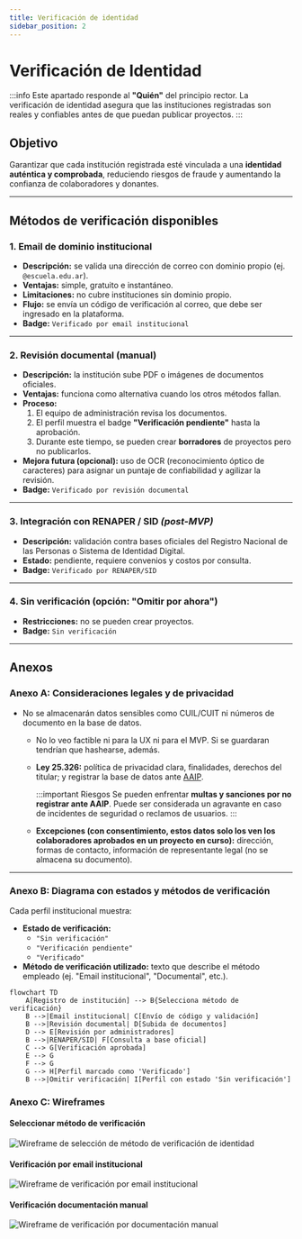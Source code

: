 ```yaml
---
title: Verificación de identidad
sidebar_position: 2
---
```


# Verificación de Identidad

:::info
Este apartado responde al **"Quién"** del principio rector. La verificación de identidad asegura que las instituciones registradas son reales y confiables antes de que puedan publicar proyectos.
:::

## Objetivo

Garantizar que cada institución registrada esté vinculada a una **identidad auténtica y comprobada**, reduciendo riesgos de fraude y aumentando la confianza de colaboradores y donantes.

---

## Métodos de verificación disponibles

### 1. Email de dominio institucional  
- **Descripción:** se valida una dirección de correo con dominio propio (ej. `@escuela.edu.ar`).  
- **Ventajas:** simple, gratuito e instantáneo.  
- **Limitaciones:** no cubre instituciones sin dominio propio.  
- **Flujo:** se envía un código de verificación al correo, que debe ser ingresado en la plataforma.
- **Badge:** `Verificado por email institucional`

---

### 2. Revisión documental (manual)  
- **Descripción:** la institución sube PDF o imágenes de documentos oficiales.  
- **Ventajas:** funciona como alternativa cuando los otros métodos fallan.  
- **Proceso:**  
  1. El equipo de administración revisa los documentos.  
  2. El perfil muestra el badge **"Verificación pendiente"** hasta la aprobación.  
  3. Durante este tiempo, se pueden crear **borradores** de proyectos pero no publicarlos.  
- **Mejora futura (opcional):** uso de OCR (reconocimiento óptico de caracteres) para asignar un puntaje de confiabilidad y agilizar la revisión.
- **Badge:** `Verificado por revisión documental`

---

### 3. Integración con RENAPER / SID *(post-MVP)*  
- **Descripción:** validación contra bases oficiales del Registro Nacional de las Personas o Sistema de Identidad Digital.  
- **Estado:** pendiente, requiere convenios y costos por consulta.
- **Badge:** `Verificado por RENAPER/SID`

---

### 4. Sin verificación (opción: "Omitir por ahora") 
- **Restricciones:** no se pueden crear proyectos.  
- **Badge:** `Sin verificación`

---

## Anexos

### Anexo A: Consideraciones legales y de privacidad

- No se almacenarán datos sensibles como CUIL/CUIT ni números de documento en la base de datos.
    - No lo veo factible ni para la UX ni para el MVP. Si se guardaran tendrían que hashearse, además.
    - **Ley 25.326:** política de privacidad clara, finalidades, derechos del titular; y registrar la base de datos ante [AAIP](https://www.argentina.gob.ar/aaip/datospersonales/tramites?utm_source=chatgpt.com).

        :::important Riesgos
        Se pueden enfrentar **multas y sanciones por no registrar ante AAIP**. Puede ser considerada un agravante en caso de incidentes de seguridad o reclamos de usuarios.
        :::
    - **Excepciones (con consentimiento, estos datos solo los ven los colaboradores aprobados en un proyecto en curso):** dirección, formas de contacto, información de representante legal (no se almacena su documento).

---

### Anexo B: Diagrama con estados y métodos de verificación

Cada perfil institucional muestra:  
- **Estado de verificación:**  
  - `"Sin verificación"`  
  - `"Verificación pendiente"`  
  - `"Verificado"`  
- **Método de verificación utilizado:** texto que describe el método empleado (ej. "Email institucional", "Documental", etc.).

```mermaid
flowchart TD
    A[Registro de institución] --> B{Selecciona método de verificación}
    B -->|Email institucional| C[Envío de código y validación]
    B -->|Revisión documental| D[Subida de documentos]
    D --> E[Revisión por administradores]
    B -->|RENAPER/SID| F[Consulta a base oficial]
    C --> G[Verificación aprobada]
    E --> G
    F --> G
    G --> H[Perfil marcado como 'Verificado']
    B -->|Omitir verificación| I[Perfil con estado 'Sin verificación']
```

### Anexo C: Wireframes

#### Seleccionar método de verificación

![Wireframe de selección de método de verificación de identidad](/img/wireframes/registro/01-metodo-verificacion.png)

#### Verificación por email institucional

![Wireframe de verificación por email institucional](/img/wireframes/registro/02-verificacion-email.png)

#### Verificación documentación manual

![Wireframe de verificación por documentación manual](/img/wireframes/registro/03-verificacion-manual.png)